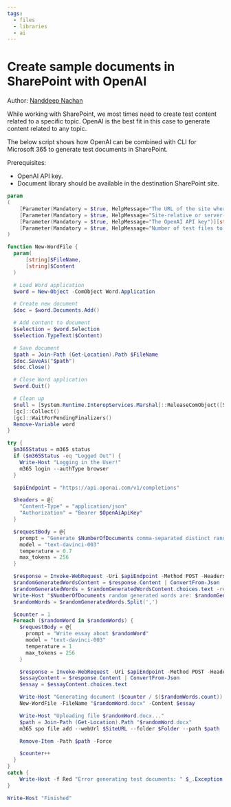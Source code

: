 ```yaml
---
tags:
  - files
  - libraries
  - ai
---
```



# Create sample documents in SharePoint with OpenAI

Author: [Nanddeep Nachan](https://nanddeepnachanblogs.com/posts/2023-02-12-test-docs-spo-openai-power-Automate/)

While working with SharePoint, we most times need to create test content related to a specific topic. OpenAI is the best fit in this case to generate content related to any topic.

The below script shows how OpenAI can be combined with CLI for Microsoft 365 to generate test documents in SharePoint.

Prerequisites:

- OpenAI API key.
- Document library should be available in the destination SharePoint site.

<Tabs>
  <TabItem value="PowerShell">

  ```powershell
  param
  (
      [Parameter(Mandatory = $true, HelpMessage="The URL of the site where the files should be uploaded to")][string] $SiteURL,
      [Parameter(Mandatory = $true, HelpMessage="Site-relative or server-relative URL to the folder where the files should be uploaded")][string] $Folder,
      [Parameter(Mandatory = $true, HelpMessage="The OpenAI API key")][string] $OpenAiApiKey,
      [Parameter(Mandatory = $true, HelpMessage="Number of test files to generate")][int] $NumberOfDocuments
  )

  function New-WordFile {
    param(
        [string]$FileName,
        [string]$Content
    )

    # Load Word application
    $word = New-Object -ComObject Word.Application

    # Create new document
    $doc = $word.Documents.Add()

    # Add content to document
    $selection = $word.Selection
    $selection.TypeText($Content)

    # Save document
    $path = Join-Path (Get-Location).Path $FileName
    $doc.SaveAs("$path")
    $doc.Close()

    # Close Word application
    $word.Quit()

    # Clean up
    $null = [System.Runtime.InteropServices.Marshal]::ReleaseComObject([System.__ComObject]$word)
    [gc]::Collect()
    [gc]::WaitForPendingFinalizers()
    Remove-Variable word
  }

  try {
    $m365Status = m365 status
    if ($m365Status -eq "Logged Out") {
      Write-Host "Logging in the User!"
      m365 login --authType browser
    }

    $apiEndpoint = "https://api.openai.com/v1/completions"

    $headers = @{
      "Content-Type" = "application/json"
      "Authorization" = "Bearer $OpenAiApiKey"
    }

    $requestBody = @{
      prompt = "Generate $NumberOfDocuments comma-separated distinct random nouns without spaces"
      model = "text-davinci-003"        
      temperature = 0.7
      max_tokens = 256
    }

    $response = Invoke-WebRequest -Uri $apiEndpoint -Method POST -Headers $headers -Body (ConvertTo-Json $requestBody)
    $randomGeneratedWordsContent = $response.Content | ConvertFrom-Json
    $randomGeneratedWords = $randomGeneratedWordsContent.choices.text -replace "`n","" -replace "`r",""
    Write-Host "$NumberOfDocuments random generated words are: $randomGeneratedWords"
    $randomWords = $randomGeneratedWords.Split(',')

    $counter = 1
    Foreach ($randomWord in $randomWords) {
      $requestBody = @{
        prompt = "Write essay about $randomWord"
        model = "text-davinci-003"        
        temperature = 1
        max_tokens = 256
      }

      $response = Invoke-WebRequest -Uri $apiEndpoint -Method POST -Headers $headers -Body (ConvertTo-Json $requestBody)
      $essayContent = $response.Content | ConvertFrom-Json
      $essay = $essayContent.choices.text

      Write-Host "Generating document ($counter / $($randomWords.count)): $randomWord.docx"
      New-WordFile -FileName "$randomWord.docx" -Content $essay

      Write-Host "Uploading file $randomWord.docx..."
      $path = Join-Path (Get-Location).Path "$randomWord.docx"
      m365 spo file add --webUrl $SiteURL --folder $Folder --path $path

      Remove-Item -Path $path -Force

      $counter++
    }
  }
  catch {
      Write-Host -f Red "Error generating test documents: " $_.Exception.Message
  }

  Write-Host "Finished"
  ```

  </TabItem>
</Tabs>

